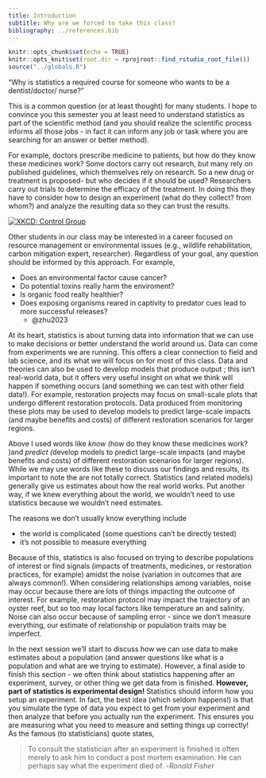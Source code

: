 ```yaml
---
title: Introduction
subtitle: Why are we forced to take this class?
bibliography: ../references.bib
---
```


<!-- COMMENT NOT SHOW IN ANY OUTPUT: Code chunk below sets overall defaults for .qmd file; these inlcude showing output by default and looking for files relative to .Rpoj file, not .qmd file, which makes putting filesin different folders easier  -->

```r
knitr::opts_chunk$set(echo = TRUE)
knitr::opts_knit$set(root.dir = rprojroot::find_rstudio_root_file())
source("../globals.R")
```

"Why is statistics a required course for someone who wants to be a
dentist/doctor/ nurse?"

This is a common question (or at least thought) for many students. I
hope to convince you this semester you at least need to understand
statistics as part of the scientific method (and you should realize the
scientific process informs all those jobs - in fact it can inform any
job or task where you are searching for an answer or better method).

For example, doctors prescribe medicine to patients, but how do they
know these medicines work? Some doctors carry out research, but many
rely on published guidelines, which themselves rely on research. So a
new drug or treatment is proposed- but who decides if it should be used?
Researchers carry out trials to determine the efficacy of the treatment.
In doing this they have to consider how to design an experiment (what do
they collect? from whom?) and analyze the resulting data so they can
trust the results.

[![XKCD: Control
Group](https://imgs.xkcd.com/comics/control_group_2x.png){#fig-XKCD2576
fig-alt="2 stick figures stand next to to each other. One asks \"Are you playing Wordle?\" The other responds \"No, I'm in the control group\".  Caption below states: My new all-purpose excuse for when I'm not doing something."
fig-align="center"}](https://xkcd.com/2576/)

Other students in our class may be interested in a career focused on
resource management or environmental issues (e.g., wildlife
rehabilitation, carbon mitigation expert, researcher). Regardless of
your goal, any question should be informed by this approach. For
example,

-   Does an environmental factor cause cancer?
-   Do potential toxins really harm the enviroment?
-   Is organic food really healthier?
-   Does exposing organisms reared in captivity to predator cues lead to
    more successful releases?
    -   @zhu2023

At its heart, statistics is about turning data into information that we
can use to make decisions or better understand the world around us. Data
can come from experiments we are running. This offers a clear connection
to field and lab science, and its what we will focus on for most of this
class. Data and theories can also be used to develop models that produce
output ; this isn't real-world data, but it offers very useful insight
on what we think will happen if something occurs (and something we can
test with other field data!). For example, restoration projects may
focus on small-scale plots that undergo different restoration protocols.
Data produced from monitoring these plots may be used to develop models
to predict large-scale impacts (and maybe benefits and costs) of
different restoration scenarios for larger regions.

Above I used words like *know* (how do they know these medicines work?
)and *predict (*develop models to predict large-scale impacts (and maybe
benefits and costs) of different restoration scenarios for larger
regions). While we may use words like these to discuss our findings and
results, its important to note the are not totally correct. Statistics
(and related models) generally give us estimates about how the real
world works. Put another way, if we knew everything about the world, we
wouldn't need to use statistics because we wouldn't need estimates.

The reasons we don't usually know everything include

-   the world is complicated (some questions can't be directly tested)
-   it's not possible to measure everything

Because of this, statistics is also focused on trying to describe
populations of interest or find signals (impacts of treatments,
medicines, or restoration practices, for example) amidst the noise
(variation in outcomes that are always common!). When considering
relationships among variables, noise may occur because there are lots of
things impacting the outcome of interest. For example, restoration
protocol may impact the trajectory of an oyster reef, but so too may
local factors like temperature an and salinity. Noise can also occur
because of sampling error - since we don't measure everything, our
estimate of relationship or population traits may be imperfect.

In the next session we'll start to discuss how we can use data to make
estimates about a population (and answer questions like what is a
population and what are we trying to estimate). However, a final aside
to finish this section - we often think about statistics happening after
an experiment, survey, or other thing we get data from is finished.
**However, part of statistics is experimental design!** Statistics
should inform how you setup an experiment. In fact, the best idea (which
seldom happens!) is that you simulate the type of data you expect to get
from your experiment and then analyze that before you actually run the
experiment. This ensures you are measuring what you need to measure and
setting things up correctly! As the famous (to statisticians) quote
states,

> To consult the statistician after an experiment is finished is often
> merely to ask him to conduct a post mortem examination. He can perhaps
> say what the experiment died of. -*Ronald Fisher*
